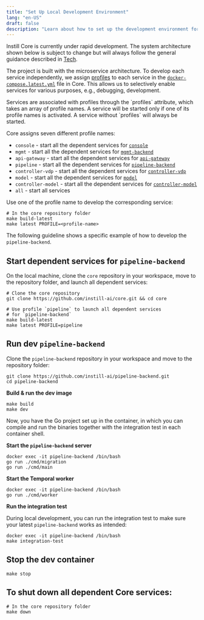 ```yaml
---
title: "Set Up Local Development Environment"
lang: "en-US"
draft: false
description: "Learn about how to set up the development environment for the unstructured data ETL stack Instill Core"
---
```


Instill Core is currently under rapid development.
The system architecture shown below is subject to change but will always follow the general guidance described in [Tech](../../faq#tech).

<div align="center">
  <ZoomableImg
    src="/docs-assets/development/instill-core-architecture.svg"
    alt="The Instill Core system architecture"
    width="600px"
  />
</div>

The project is built with the microservice architecture. To develop each service independently,
we assign [profiles](https://docs.docker.com/compose/profiles) to each service in
the [`docker-compose.latest.yml`](https://github.com/instill-ai/core/blob/main/docker-compose.latest.yml) file in Core.
This allows us to selectively enable services for various purposes, e.g., debugging, development.

<InfoBlock type="info" title="info">
  Services are associated with profiles through the `profiles` attribute, which
  takes an array of profile names. A service will be started only if one of its
  profile names is activated. A service without `profiles` will always be
  started.
</InfoBlock>

Core assigns seven different profile names:

- `console` - start all the dependent services for [`console`](https://github.com/instill-ai/console)
- `mgmt` - start all the dependent services for [`mgmt-backend`](https://github.com/instill-ai/mgmt-backend)
- `api-gateway` - start all the dependent services for [`api-gateway`](https://github.com/instill-ai/api-gateway)
- `pipeline` - start all the dependent services for [`pipeline-backend`](https://github.com/instill-ai/pipeline-backend)
- `controller-vdp` - start all the dependent services for [`controller-vdp`](https://github.com/instill-ai/controller-vdp)
- `model` - start all the dependent services for [`model`](https://github.com/instill-ai/model)
- `controller-model` - start all the dependent services for [`controller-model`](https://github.com/instill-ai/controller-model)
- `all` - start all services

Use one of the profile name to develop the corresponding service:

```shellscript
# In the core repository folder
make build-latest
make latest PROFILE=<profile-name>
```

The following guideline shows a specific example of how to develop the `pipeline-backend`.

## Start dependent services for `pipeline-backend`

On the local machine, clone the `core` repository in your workspace, move to the repository folder, and launch all dependent services:

```shellscript
# Clone the core repository
git clone https://github.com/instill-ai/core.git && cd core

# Use profile `pipeline` to launch all dependent services
# for `pipeline-backend`
make build-latest
make latest PROFILE=pipeline
```

## Run dev `pipeline-backend`

Clone the `pipeline-backend` repository in your workspace and move to the repository folder:

```shellscript
git clone https://github.com/instill-ai/pipeline-backend.git
cd pipeline-backend
```

**Build & run the dev image**

```shellscript
make build
make dev
```

Now, you have the Go project set up in the container, in which you can compile and run the binaries together with the integration test in each container shell.

**Start the `pipeline-backend` server**

```shellscript
docker exec -it pipeline-backend /bin/bash
go run ./cmd/migration
go run ./cmd/main
```

**Start the Temporal worker**

```shellscript
docker exec -it pipeline-backend /bin/bash
go run ./cmd/worker
```

**Run the integration test**

During local development, you can run the integration test to make sure your latest `pipeline-backend` works as intended:

```shellscript
docker exec -it pipeline-backend /bin/bash
make integration-test
```

## Stop the dev container

```shellscript
make stop
```

## To shut down all dependent Core services:

```shellscript
# In the core repository folder
make down
```
